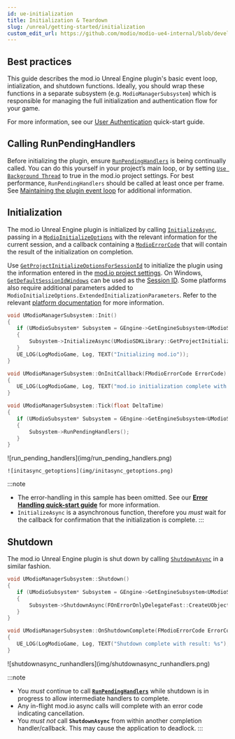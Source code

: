 ```yaml
---
id: ue-initialization
title: Initialization & Teardown
slug: /unreal/getting-started/initialization
custom_edit_url: https://github.com/modio/modio-ue4-internal/blob/develop/Plugins/Modio/Doc/getting-started/initialization.mdx
---
```



## Best practices

This guide describes the mod.io Unreal Engine plugin's basic event loop, intialization, and shutdown functions.  Ideally, you should wrap these functions in a separate subsystem (e.g. `ModioManagerSubsystem`) which is responsible for managing the full initialization and authentication flow for your game.  

For more information, see our [User Authentication](user-authentication) quick-start guide.

## Calling RunPendingHandlers
Before initializing the plugin, ensure [`RunPendingHandlers`](https://docs.mod.io/unrealref/#RunPendingHandlers) is being continually called. You can do this yourself in your project’s main loop, or by setting [`Use Background Thread`](/unreal/installation-and-setup/#using-a-background-thread) to true in the mod.io project settings.  For best performance, `RunPendingHandlers` should be called at least once per frame. See [Maintaining the plugin event loop](/unreal/plugin-structure/#maintaining-the-plugin-event-loop) for additional information.

## Initialization
The mod.io Unreal Engine plugin is initialized by calling [`InitializeAsync`](https://docs.mod.io/unrealref/#K2_InitializeAsync), passing in a [`ModioInitializeOptions`](https://docs.mod.io/unrealref/#_modioinitializeoptions) with the relevant information for the current session, and a callback containing a [`ModioErrorCode`](https://docs.mod.io/unrealref/#_modioerrorcode) that will contain the result of the initialization on completion.  

Use [`GetProjectInitializeOptionsForSessionId`](https://docs.mod.io/unrealref/#GetProjectInitializeOptionsForSessionId) to initialize the plugin using the information entered in the [mod.io project settings](/unreal/installation-and-setup/#plugin-configuration).  On Windows, [`GetDefaultSessionIdWindows`](https://docs.mod.io/unrealref/#GetDefaultSessionIdWindows) can be used as the [Session ID](/unreal/plugin-structure/#session-ids).  Some platforms also require additional parameters added to `ModioInitializeOptions.ExtendedInitializationParameters`.  Refer to the relevant [platform documentation](/platforms/) for more information.

<Tabs groupId="languages">
  <TabItem value="cpp" label="C++">

 ```cpp
void UModioManagerSubsystem::Init()
{	
	if (UModioSubsystem* Subsystem = GEngine->GetEngineSubsystem<UModioSubsystem>())
	{
		Subsystem->InitializeAsync(UModioSDKLibrary::GetProjectInitializeOptionsForSessionId(UModioSDKLibrary::GetDefaultSessionIdWindows()), FOnErrorOnlyDelegateFast::CreateUObject(this, &UModioManagerSubsystem::OnInitCallback));
	}
	UE_LOG(LogModioGame, Log, TEXT("Initializing mod.io"));
}

void UModioManagerSubsystem::OnInitCallback(FModioErrorCode ErrorCode)
{
    UE_LOG(LogModioGame, Log, TEXT("mod.io initialization complete with result: %s"), *ErrorCode.GetErrorMessage());
}

void UModioManagerSubsystem::Tick(float DeltaTime)
{
	if (UModioSubsystem* Subsystem = GEngine->GetEngineSubsystem<UModioSubsystem>())
	{
		Subsystem->RunPendingHandlers();
	}
}
```
  </TabItem>
  <TabItem value="blueprint" label="Blueprint">
  	![run_pending_handlers](img/run_pending_handlers.png)

	![initasync_getoptions](img/initasync_getoptions.png)
  </TabItem>
</Tabs>


:::note
* The error-handling in this sample has been omitted. See our [**Error Handling quick-start guide**](error-handling) for more information. 
* `InitializeAsync` is a asynchronous function, therefore you *must* wait for the callback for confirmation that the initialization is complete.
:::

## Shutdown

The mod.io Unreal Engine plugin is shut down by calling [`ShutdownAsync`](https://docs.mod.io/unrealref/#K2_ShutdownAsync) in a similar fashion.

<Tabs groupId="languages">
  <TabItem value="cpp" label="C++">

 ```cpp
void UModioManagerSubsystem::Shutdown()
{
	if (UModioSubsystem* Subsystem = GEngine->GetEngineSubsystem<UModioSubsystem>())
	{
		Subsystem->ShutdownAsync(FOnErrorOnlyDelegateFast::CreateUObject(this, &UModioManagerSubsystem::OnShutdownComplete));
	}
}

void UModioManagerSubsystem::OnShutdownComplete(FModioErrorCode ErrorCode)
{
	UE_LOG(LogModioGame, Log, TEXT("Shutdown complete with result: %s"), *ErrorCode.GetErrorMessage());
}
```

  </TabItem>
  <TabItem value="blueprint" label="Blueprint">
![shutdownasync_runhandlers](img/shutdownasync_runhandlers.png)


  </TabItem>
</Tabs>


:::note
* You *must* continue to call [**`RunPendingHandlers`**](https://docs.mod.io/unrealref/#RunPendingHandlers) while shutdown is in progress to allow intermediate handlers to complete.
* Any in-flight mod.io async calls will complete with an error code indicating cancellation.
* You *must not* call **`ShutdownAsync`** from within another completion handler/callback. This may cause the application to deadlock. 
:::
